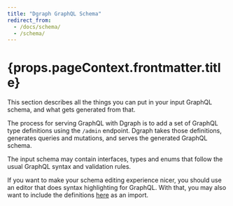 ```yaml
---
title: "Dgraph GraphQL Schema"
redirect_from:
  - /docs/schema/
  - /schema/
---
```


<h1>{props.pageContext.frontmatter.title}</h1>

This section describes all the things you can put in your input GraphQL schema, and what gets generated from that.

The process for serving GraphQL with Dgraph is to add a set of GraphQL type definitions using the `/admin` endpoint.  Dgraph takes those definitions, generates queries and mutations, and serves the generated GraphQL schema.  

The input schema may contain interfaces, types and enums that follow the usual GraphQL syntax and validation rules. 

If you want to make your schema editing experience nicer, you should use an editor that does syntax highlighting for GraphQL.  With that, you may also want to include the definitions [here](dgraph-schema) as an import.
